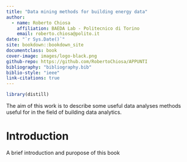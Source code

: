 ```yaml
--- 
title: "Data mining methods for building energy data"
author:
  - name: Roberto Chiosa
    affiliation: BAEDA Lab - Politecnico di Torino
    email: roberto.chiosa@polito.it
date: "`r Sys.Date()`"
site: bookdown::bookdown_site
documentclass: book
cover-image: images/logo-black.png
github-repo: https://github.com/RobertoChiosa/APPUNTI
bibliography: "bibliography.bib"
biblio-style: "ieee"
link-citations: true
---
```

```r
library(distill)  
```

The aim of this work is to describe some useful data analyses methods useful for in the field of building data analytics.

# Introduction {-}

A brief introduction and puropose of this book
